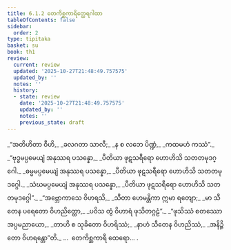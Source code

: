 ```yaml
---
title: 6.1.2 တေကိစ္ဆကာရိတ္ထေရဂါထာ
tableOfContents: false
sidebar:
  order: 2
type: tipitaka
basket: su
book: th1
review:
  current: review
  updated: '2025-10-27T21:48:49.757575'
  updated_by: ''
  notes: ''
  history:
  - state: review
    date: '2025-10-27T21:48:49.757575'
    updated_by: ''
    notes: ''
    previous_state: draft
---
```



<ReviewStatus review={frontmatter.review} showDetails={true} />

<HypothesisAnnotation frontmatter={frontmatter} />

<DynamicBreadcrumb />

<Division number="381" book="th1" e="ch" v="19" p="282">

<Paragraph number="650" type="verses" book="th1">
_“အတိဟိတာ ဝီဟိ,_  
_ခလဂတာ သာလီ;_  
_န စ လဘေ ပိဏ္ဍံ,_  
_ကထမဟံ ကဿံ”._  

</Paragraph>

</Division>
<Division number="382" book="th1" e="ch" v="19" p="282">

<Paragraph number="651" type="verses" book="th1">
_“ဗုဒ္ဓမပ္ပမေယျံ အနုဿရ ပသန္နော,_  
_ပီတိယာ ဖုဋသရီရော ဟောဟိသိ သတတမုဒဂ္ဂေါ._  

</Paragraph>

</Division>
<Division number="383" book="th1" e="ch" v="19" p="282">

<Paragraph number="652" type="verses" book="th1">
_ဓမ္မမပ္ပမေယျံ အနုဿရ ပသန္နော,_  
_ပီတိယာ ဖုဋသရီရော ဟောဟိသိ သတတမုဒဂ္ဂေါ._  

</Paragraph>

</Division>
<Division number="384" book="th1" e="ch" v="19" p="282">

<Paragraph number="653" type="verses" book="th1">
_သံဃမပ္ပမေယျံ အနုဿရ ပသန္နော,_  
_ပီတိယာ ဖုဋသရီရော ဟောဟိသိ သတတမုဒဂ္ဂေါ”._  

</Paragraph>

</Division>
<Division number="385" book="th1" e="ch" v="19" p="283">

<Paragraph number="654" type="verses" book="th1">
_“အဗ္ဘောကာသေ ဝိဟရသိ,_  
_သီတာ ဟေမန္တိကာ ဣမာ ရတျော;_  
_မာ သီတေန ပရေတော ဝိဟညိတ္ထော,_  
_ပဝိသ တွံ ဝိဟာရံ ဖုသိတဂ္ဂဠံ”._  

</Paragraph>

</Division>
<Division number="386" book="th1" e="ch" v="19" p="283">

<Paragraph number="655" type="verses" book="th1">
_“ဖုသိဿံ စတဿော အပ္ပမညာယော,_  
_တာဟိ စ သုခိတော ဝိဟရိဿံ;_  
_နာဟံ သီတေန ဝိဟညိဿံ,_  
_အနိဉ္ဇိတော ဝိဟရန္တော”တိ._  


</Paragraph>
</Division>

<Paragraph number="656" type="center" book="th1">
…  တေကိစ္ဆကာရီ ထေရော… .
</Paragraph>